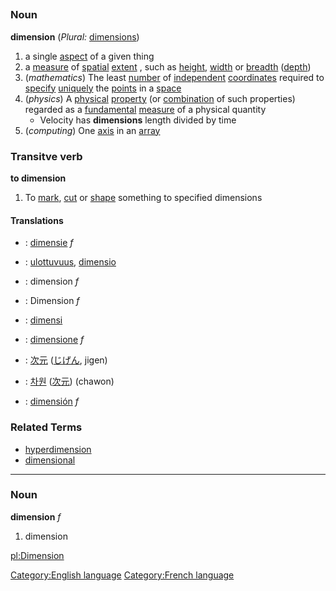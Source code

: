 =={{en}}==
[[Category:English language]]
===Noun===
{{wikipedia}}
'''dimension''' (''Plural:'' [[dimensions]])
# a single [[aspect]] of a given thing
# a [[measure]] of [[spatial]] [[extent]] , such as [[height]], [[width]] or [[breadth]] ([[depth]])
# (''mathematics'') The least [[number]] of [[independent]] [[coordinate]]s required to [[specify]] [[unique]]ly the [[point]]s in a [[space]]
# (''physics'') A [[physical]] [[property]] (or [[combination]] of such properties) regarded as a [[fundamental]] [[measure]] of a physical quantity
#* Velocity has '''dimensions''' length divided by time
# (''computing'') One [[axis]] in an [[array]]
===Transitve verb===
'''to dimension'''
#To [[mark]], [[cut]] or [[shape]] something to specified dimensions
====Translations====
*{{nl}}: [[dimensie]] ''f''
*{{fi}}: [[ulottuvuus]], [[dimensio]]
*{{fr}}: dimension ''f''
*{{de}}: Dimension ''f''
*{{id}}: [[dimensi]]
*{{it}}: [[dimensione]] ''f''
*{{ja}}: [[次元]] ([[じげん]], jigen)
*{{ko}}: [[차원]] ([[次元]]) (chawon)
*{{es}}: [[dimensión]] ''f''

===Related Terms===
*[[hyperdimension]]
*[[dimensional]]
----
==={{fr}}===
[[Category:French language]]
===Noun===
'''dimension''' ''f''
# dimension

[[pl:Dimension]]